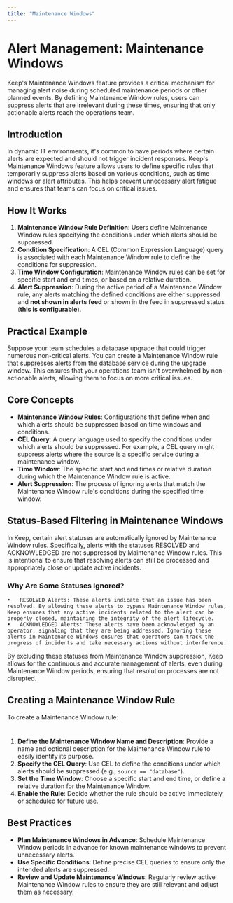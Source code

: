 ```yaml
---
title: "Maintenance Windows"
---
```


# Alert Management: Maintenance Windows

Keep's Maintenance Windows feature provides a critical mechanism for managing alert noise during scheduled maintenance periods or other planned events. By defining Maintenance Window rules, users can suppress alerts that are irrelevant during these times, ensuring that only actionable alerts reach the operations team.

## Introduction

In dynamic IT environments, it's common to have periods where certain alerts are expected and should not trigger incident responses. Keep's Maintenance Windows feature allows users to define specific rules that temporarily suppress alerts based on various conditions, such as time windows or alert attributes. This helps prevent unnecessary alert fatigue and ensures that teams can focus on critical issues.

## How It Works

1. **Maintenance Window Rule Definition**: Users define Maintenance Window rules specifying the conditions under which alerts should be suppressed.
2. **Condition Specification**: A CEL (Common Expression Language) query is associated with each Maintenance Window rule to define the conditions for suppression.
3. **Time Window Configuration**: Maintenance Window rules can be set for specific start and end times, or based on a relative duration.
4. **Alert Suppression**: During the active period of a Maintenance Window rule, any alerts matching the defined conditions are either suppressed and **not shown in alerts feed** or shown in the feed in suppressed status (**this is configurable**).

## Practical Example

Suppose your team schedules a database upgrade that could trigger numerous non-critical alerts. You can create a Maintenance Window rule that suppresses alerts from the database service during the upgrade window. This ensures that your operations team isn't overwhelmed by non-actionable alerts, allowing them to focus on more critical issues.

## Core Concepts

- **Maintenance Window Rules**: Configurations that define when and which alerts should be suppressed based on time windows and conditions.
- **CEL Query**: A query language used to specify the conditions under which alerts should be suppressed. For example, a CEL query might suppress alerts where the source is a specific service during a maintenance window.
- **Time Window**: The specific start and end times or relative duration during which the Maintenance Window rule is active.
- **Alert Suppression**: The process of ignoring alerts that match the Maintenance Window rule's conditions during the specified time window.

## Status-Based Filtering in Maintenance Windows

In Keep, certain alert statuses are automatically ignored by Maintenance Window rules. Specifically, alerts with the statuses RESOLVED and ACKNOWLEDGED are not suppressed by Maintenance Window rules. This is intentional to ensure that resolving alerts can still be processed and appropriately close or update active incidents.

### Why Are Some Statuses Ignored?

    •	RESOLVED Alerts: These alerts indicate that an issue has been resolved. By allowing these alerts to bypass Maintenance Window rules, Keep ensures that any active incidents related to the alert can be properly closed, maintaining the integrity of the alert lifecycle.
    •	ACKNOWLEDGED Alerts: These alerts have been acknowledged by an operator, signaling that they are being addressed. Ignoring these alerts in Maintenance Windows ensures that operators can track the progress of incidents and take necessary actions without interference.

By excluding these statuses from Maintenance Window suppression, Keep allows for the continuous and accurate management of alerts, even during Maintenance Window periods, ensuring that resolution processes are not disrupted.

## Creating a Maintenance Window Rule

To create a Maintenance Window rule:

<Frame width="100" height="200">
  <img height="10" src="/images/maintenance-window-creation.png" />
</Frame>

1. **Define the Maintenance Window Name and Description**: Provide a name and optional description for the Maintenance Window rule to easily identify its purpose.
2. **Specify the CEL Query**: Use CEL to define the conditions under which alerts should be suppressed (e.g., `source == "database"`).
3. **Set the Time Window**: Choose a specific start and end time, or define a relative duration for the Maintenance Window.
4. **Enable the Rule**: Decide whether the rule should be active immediately or scheduled for future use.

## Best Practices

- **Plan Maintenance Windows in Advance**: Schedule Maintenance Window periods in advance for known maintenance windows to prevent unnecessary alerts.
- **Use Specific Conditions**: Define precise CEL queries to ensure only the intended alerts are suppressed.
- **Review and Update Maintenance Windows**: Regularly review active Maintenance Window rules to ensure they are still relevant and adjust them as necessary.
